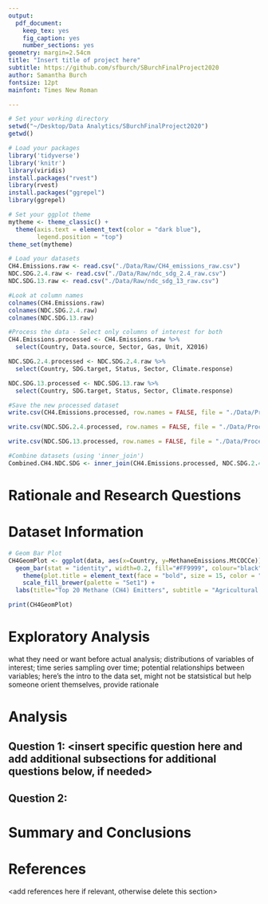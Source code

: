 ```yaml
---
output: 
  pdf_document:
    keep_tex: yes
    fig_caption: yes
    number_sections: yes
geometry: margin=2.54cm
title: "Insert title of project here"
subtitle: https://github.com/sfburch/SBurchFinalProject2020
author: Samantha Burch
fontsize: 12pt
mainfont: Times New Roman

---
```


\newpage
\tableofcontents 
\newpage
\listoftables 
\newpage
\listoffigures 
\newpage

```r
# Set your working directory
setwd("~/Desktop/Data Analytics/SBurchFinalProject2020")
getwd()

# Load your packages
library('tidyverse')
library('knitr')
library(viridis)
install.packages("rvest")
library(rvest)
install.packages("ggrepel")
library(ggrepel)

# Set your ggplot theme
mytheme <- theme_classic() +
  theme(axis.text = element_text(color = "dark blue"), 
        legend.position = "top")
theme_set(mytheme)
```

```r
# Load your datasets
CH4.Emissions.raw <- read.csv("./Data/Raw/CH4_emissions_raw.csv")
NDC.SDG.2.4.raw <- read.csv("./Data/Raw/ndc_sdg_2.4_raw.csv")
NDC.SDG.13.raw <- read.csv("./Data/Raw/ndc_sdg_13_raw.csv")

#Look at column names
colnames(CH4.Emissions.raw)
colnames(NDC.SDG.2.4.raw)
colnames(NDC.SDG.13.raw)

#Process the data - Select only columns of interest for both
CH4.Emissions.processed <- CH4.Emissions.raw %>%
  select(Country, Data.source, Sector, Gas, Unit, X2016)

NDC.SDG.2.4.processed <- NDC.SDG.2.4.raw %>%
  select(Country, SDG.target, Status, Sector, Climate.response)

NDC.SDG.13.processed <- NDC.SDG.13.raw %>%
  select(Country, SDG.target, Status, Sector, Climate.response)

#Save the new processed dataset
write.csv(CH4.Emissions.processed, row.names = FALSE, file = "./Data/Processed/CH4_emissions_processed.csv")

write.csv(NDC.SDG.2.4.processed, row.names = FALSE, file = "./Data/Processed/ndc_sdg_2.4_processed.csv")

write.csv(NDC.SDG.13.processed, row.names = FALSE, file = "./Data/Processed/ndc_sdg_13.processed.csv")

#Combine datasets (using 'inner_join')
Combined.CH4.NDC.SDG <- inner_join(CH4.Emissions.processed, NDC.SDG.2.4.processed, NDC.SDG.13.processed)

```


# Rationale and Research Questions



\newpage

# Dataset Information
```r

# Geom Bar Plot
CH4GeomPlot <- ggplot(data, aes(x=Country, y=MethaneEmissions.MtCOCCe)) + 
  geom_bar(stat = "identity", width=0.2, fill="#FF9999", colour="black") + 
    theme(plot.title = element_text(face = "bold", size = 15, color = "deepskyblue4", hjust = 0.5), plot.subtitle = element_text(face = "italic", size = 13, hjust = 0.5), axis.text.x = element_text(size=12, angle=45, hjust=1, vjust=1),  axis.title.x = element_text(face = "italic", size=13), axis.title.y = element_text(face = "italic", size=13)) +
    scale_fill_brewer(palette = "Set1") +
  labs(title="Top 20 Methane (CH4) Emitters", subtitle = "Agricultural Sector, By Country (2016)", x="Country",y="CH4 Emissions (MtCO‚ÇÇe)")

print(CH4GeomPlot)

```

\newpage

# Exploratory Analysis 
what they need or want before actual analysis; distributions of variables of interest; time series sampling over time; potential relationships between variables; here's the intro to the data set, might not be statsistical but help someone orient themselves, provide rationale


\newpage

# Analysis


## Question 1: <insert specific question here and add additional subsections for additional questions below, if needed>

## Question 2: 




\newpage

# Summary and Conclusions


\newpage

# References
<add references here if relevant, otherwise delete this section> 
